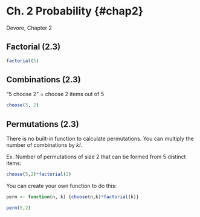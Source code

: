 # Ch. 2 Probability {#chap2} {-}

Devore, Chapter 2

## Factorial (2.3)

```r
factorial(5)
```

## Combinations (2.3)

"5 choose 2" = choose 2 items out of 5

```r
choose(5, 2)
```

## Permutations (2.3)

There is no built-in function to calculate permutations.  You can multiply the number of combinations by *k!*.

Ex. Number of permutations of size 2 that can be formed from 5 distinct items:

```r
choose(5,2)*factorial(2)
```

You can create your own function to do this:
```r
perm <- function(n, k) {choose(n,k)*factorial(k)}

perm(5,2)
```

